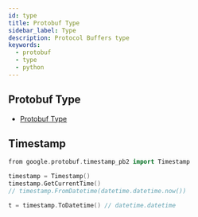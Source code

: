 ```yaml
---
id: type
title: Protobuf Type
sidebar_label: Type
description: Protocol Buffers type
keywords:
  - protobuf
  - type
  - python
---
```


## Protobuf Type

- [Protobuf Type](/docs/lang/design/protocol/protobuf/type)

## Timestamp

```go
from google.protobuf.timestamp_pb2 import Timestamp

timestamp = Timestamp()
timestamp.GetCurrentTime()
// timestamp.FromDatetime(datetime.datetime.now())

t = timestamp.ToDatetime() // datetime.datetime
```
